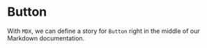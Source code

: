 
# Button

With `MDX`, we can define a story for `Button` right in the middle of our
Markdown documentation.